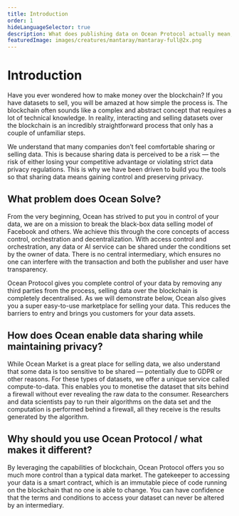 ```yaml
---
title: Introduction
order: 1
hideLanguageSelector: true
description: What does publishing data on Ocean Protocol actually mean, and how can we trace the development of the ideas behind it back through to it's original mission?
featuredImage: images/creatures/mantaray/mantaray-full@2x.png
---
```


# Introduction

Have you ever wondered how to make money over the blockchain? If you have datasets to sell, you will be amazed at how simple the process is. The blockchain often sounds like a complex and abstract concept that requires a lot of technical knowledge. In reality, interacting and selling datasets over the blockchain is an incredibly straightforward process that only has a couple of unfamiliar steps.

We understand that many companies don’t feel comfortable sharing or selling data. This is because sharing data is perceived to be a risk — the risk of either losing your competitive advantage or violating strict data privacy regulations. This is why we have been driven to build you the tools so that sharing data means gaining control and preserving privacy.

## What problem does Ocean Solve?

From the very beginning, Ocean has strived to put you in control of your data, we are on a mission to break the black-box data selling model of Facebook and others. We achieve this through the core concepts of access control, orchestration and decentralization. With access control and orchestration, any data or AI service can be shared under the conditions set by the owner of data. There is no central intermediary, which ensures no one can interfere with the transaction and both the publisher and user have transparency.

Ocean Protocol gives you complete control of your data by removing any third parties from the process, selling data over the blockchain is completely decentralised. As we will demonstrate below, Ocean also gives you a super easy-to-use marketplace for selling your data. This reduces the barriers to entry and brings you customers for your data assets.

## How does Ocean enable data sharing while maintaining privacy?

While Ocean Market is a great place for selling data, we also understand that some data is too sensitive to be shared — potentially due to GDPR or other reasons. For these types of datasets, we offer a unique service called compute-to-data. This enables you to monetise the dataset that sits behind a firewall without ever revealing the raw data to the consumer. Researchers and data scientists pay to run their algorithms on the data set and the computation is performed behind a firewall, all they receive is the results generated by the algorithm.

## Why should you use Ocean Protocol / what makes it different?

By leveraging the capabilities of blockchain, Ocean Protocol offers you so much more control than a typical data market. The gatekeeper to accessing your data is a smart contract, which is an immutable piece of code running on the blockchain that no one is able to change. You can have confidence that the terms and conditions to access your dataset can never be altered by an intermediary.

